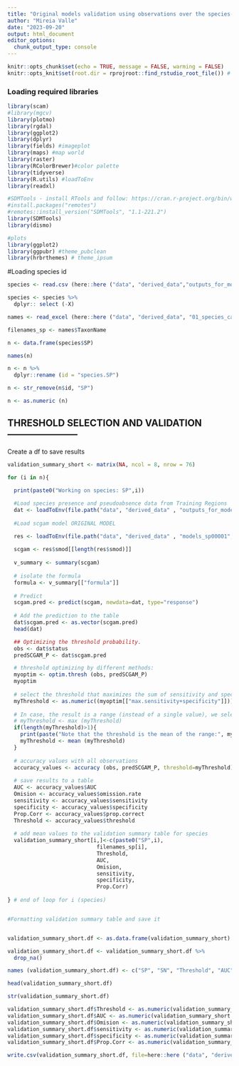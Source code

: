 ```yaml
---
title: "Original models validation using observations over the species-specific training regions"
author: "Mireia Valle"
date: "2023-09-20"
output: html_document
editor_options: 
  chunk_output_type: console
---
```


```r
knitr::opts_chunk$set(echo = TRUE, message = FALSE, warming = FALSE)
knitr::opts_knit$set(root.dir = rprojroot::find_rstudio_root_file()) # to set up the root directory to the R project path. otherwise knitr uses the path of the markdown document as root directory
```

### Loading required libraries

```r
library(scam)
#library(mgcv)
library(plotmo)
library(rgdal)
library(ggplot2)
library(dplyr)
library(fields) #imageplot
library(maps) #map world
library(raster)
library(RColorBrewer)#color palette
library(tidyverse)
library(R.utils) #loadToEnv
library(readxl)

#SDMTools - install RTools and follow: https://cran.r-project.org/bin/windows/Rtools/
#install.packages("remotes")
#remotes::install_version("SDMTools", "1.1-221.2")
library(SDMTools)
library(dismo)

#plots
library(ggplot2)
library(ggpubr) #theme_pubclean
library(hrbrthemes) # theme_ipsum
```

#Loading species id
```r
species <- read.csv (here::here ("data", "derived_data","outputs_for_modelling", "species_for_modelling.csv"),  sep = ",")

species <- species %>% 
  dplyr:: select (-X) 

names <- read_excel (here::here ("data", "derived_data", "01_species_catches", "fish_and_tuna_long_list_75_Atlantic.xlsx"))

filenames_sp <- names$TaxonName

n <- data.frame(species$SP)

names(n)

n <- n %>%
  dplyr::rename (id = "species.SP")

n <- str_remove(n$id, "SP")

n <- as.numeric (n)

```


## THRESHOLD SELECTION AND VALIDATION-----------------------

Create a df to save results
```r
validation_summary_short <- matrix(NA, ncol = 8, nrow = 76)
```

```r
for (i in n){
  
  print(paste0("Working on species: SP",i))

  #Load species presence and pseudoabsence data from Training Regions 
  dat <- loadToEnv(file.path("data", "derived_data" , "outputs_for_modelling", "TR_pa_environment", paste0("SP",i, ".RData")))[[paste0("SP",i)]]
    
  #Load scgam model ORIGINAL MODEL

  res <- loadToEnv(file.path("data", "derived_data" , "models_sp00001",paste0("model_SP",i,".RData")))[[paste0("model_SP",i)]]
  
  scgam <- res$smod[[length(res$smod)]]
  
  v_summary <- summary(scgam)
  
  # isolate the formula
  formula <- v_summary[["formula"]]
  
  # Predict 
  scgam.pred <- predict(scgam, newdata=dat, type="response")
  
  # Add the prediction to the table
  dat$scgam.pred <- as.vector(scgam.pred)
  head(dat)

  ## Optimizing the threshold probability.   
  obs <- dat$status
  predSCGAM_P <- dat$scgam.pred

  # threshold optimizing by different methods: 
  myoptim <- optim.thresh (obs, predSCGAM_P)
  myoptim
  
  # select the threshold that maximizes the sum of sensitivity and specificity (Jimenez-Valverde and Lobo, 2017)
  myThreshold <- as.numeric((myoptim[["max.sensitivity+specificity"]])) 
  
  # In case, the result is a range (instead of a single value), we select the mean value of the range 
  # myThreshold <- max (myThreshold)
  if(length(myThreshold)>1){
    print(paste("Note that the threshold is the mean of the range:", myThreshold))
    myThreshold <- mean (myThreshold) 
  } 
  
  # accuracy values with all observations
  accuracy_values <- accuracy (obs, predSCGAM_P, threshold=myThreshold)
  
  # save results to a table
  AUC <- accuracy_values$AUC
  Omision <- accuracy_values$omission.rate
  sensitivity <- accuracy_values$sensitivity
  specificity <- accuracy_values$specificity
  Prop.Corr <- accuracy_values$prop.correct
  Threshold <- accuracy_values$threshold
  
  # add mean values to the validation summary table for species
  validation_summary_short[i,]<-c(paste0("SP",i),
                            filenames_sp[i],
                            Threshold,
                            AUC,
                            Omision,
                            sensitivity,
                            specificity,
                            Prop.Corr)
  
} # end of loop for i (species)


#Formatting validation summary table and save it 


validation_summary_short.df <- as.data.frame(validation_summary_short)

validation_summary_short.df <- validation_summary_short.df %>% 
  drop_na()

names (validation_summary_short.df) <- c("SP", "SN", "Threshold", "AUC", "Omision", "sensitivity","specificity", "Prop.Corr")

head(validation_summary_short.df)

str(validation_summary_short.df)

validation_summary_short.df$Threshold <- as.numeric(validation_summary_short.df$Threshold)
validation_summary_short.df$AUC <- as.numeric(validation_summary_short.df$AUC)
validation_summary_short.df$Omision <- as.numeric(validation_summary_short.df$Omision)
validation_summary_short.df$sensitivity <- as.numeric(validation_summary_short.df$sensitivity)
validation_summary_short.df$specificity <- as.numeric(validation_summary_short.df$specificity)
validation_summary_short.df$Prop.Corr <- as.numeric(validation_summary_short.df$Prop.Corr)

write.csv(validation_summary_short.df, file=here::here ("data", "derived_data" ,"models_sp00001", "validation_original_models_overTRobservations",  "validation_summary_short.csv"), row.names=F)
```
